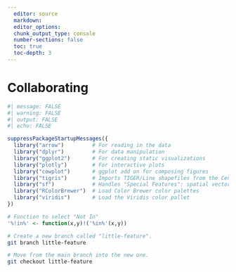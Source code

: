 ```yaml
---
  editor: source
  markdown: 
  editor_options: 
  chunk_output_type: console
  number-sections: false
  toc: true
  toc-depth: 3
---
```


# Collaborating {.unnumbered}

```r
#| message: FALSE
#| warning: FALSE
#| output: FALSE
#| echo: FALSE

suppressPackageStartupMessages({
  library("arrow")         # For reading in the data
  library("dplyr")         # For data manipulation
  library("ggplot2")       # For creating static visualizations
  library("plotly")        # For interactive plots
  library("cowplot")       # ggplot add on for composing figures
  library("tigris")        # Imports TIGER/Line shapefiles from the Census Bureau
  library("sf")            # Handles "Special Features": spatial vector data
  library("RColorBrewer")  # Load Color Brewer color palettes
  library("viridis")       # Load the Viridis color pallet
})

# Function to select "Not In"
'%!in%' <- function(x,y)!('%in%'(x,y))


```


``` .bash
# Create a new branch called "little-feature". 
git branch little-feature

# Move from the main branch into the new one.
git checkout little-feature
```






